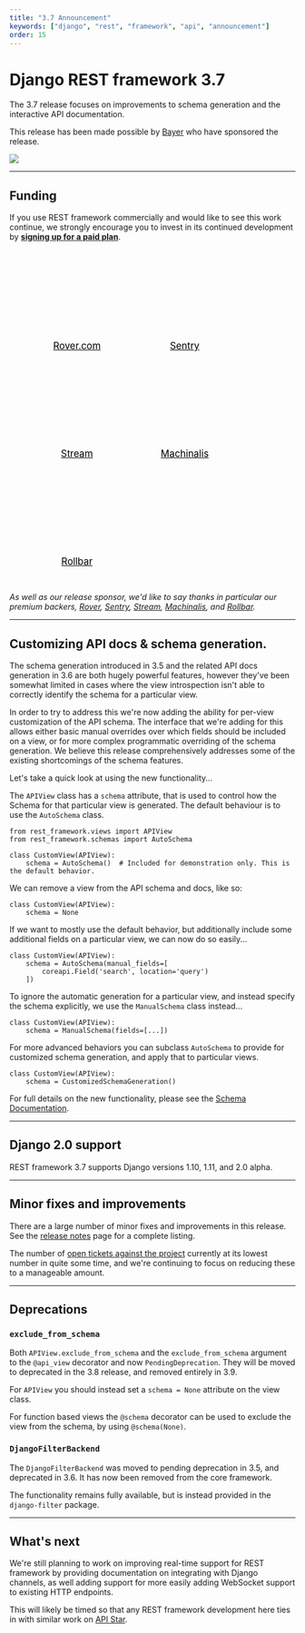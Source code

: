 ```yaml
---
title: "3.7 Announcement"
keywords: ["django", "rest", "framework", "api", "announcement"]
order: 15
---
```


<style>
.promo li a {
    float: left;
    width: 130px;
    height: 20px;
    text-align: center;
    margin: 10px 30px;
    padding: 150px 0 0 0;
    background-position: 0 50%;
    background-size: 130px auto;
    background-repeat: no-repeat;
    font-size: 120%;
    color: black;
}
.promo li {
    list-style: none;
}
</style>

# Django REST framework 3.7

The 3.7 release focuses on improvements to schema generation and the interactive API documentation.

This release has been made possible by [Bayer](https://www.bayer.com/) who have sponsored the release.

<a href="https://www.bayer.com/"><img src="/img/bayer.png"/></a>

---

## Funding

If you use REST framework commercially and would like to see this work continue, we strongly encourage you to invest in its continued development by
**[signing up for a paid&nbsp;plan][funding]**.

<ul class="premium-promo promo">
    <li><a href="https://www.rover.com/careers/" style="background-image: url(https://fund-rest-framework.s3.amazonaws.com/rover_130x130.png)">Rover.com</a></li>
    <li><a href="https://sentry.io/welcome/" style="background-image: url(https://fund-rest-framework.s3.amazonaws.com/sentry130.png)">Sentry</a></li>
    <li><a href="https://getstream.io/try-the-api/?utm_source=drf&utm_medium=banner&utm_campaign=drf" style="background-image: url(https://fund-rest-framework.s3.amazonaws.com/stream-130.png)">Stream</a></li>
    <li><a href="https://machinalis.com/" style="background-image: url(https://fund-rest-framework.s3.amazonaws.com/Machinalis130.png)">Machinalis</a></li>
    <li><a href="https://rollbar.com" style="background-image: url(https://fund-rest-framework.s3.amazonaws.com/rollbar.png)">Rollbar</a></li>
</ul>
<div style="clear: both; padding-bottom: 20px;"></div>

*As well as our release sponsor, we'd like to say thanks in particular our premium backers, [Rover](https://www.rover.com/careers/), [Sentry](https://sentry.io/welcome/), [Stream](https://getstream.io/?utm_source=drf&utm_medium=banner&utm_campaign=drf), [Machinalis](https://machinalis.com/), and [Rollbar](https://rollbar.com).*

---

## Customizing API docs & schema generation.

The schema generation introduced in 3.5 and the related API docs generation in 3.6 are both hugely powerful features, however they've been somewhat limited in cases where the view introspection isn't able to correctly identify the schema for a particular view.

In order to try to address this we're now adding the ability for per-view customization of the API schema. The interface that we're adding for this allows either basic manual overrides over which fields should be included on a view, or for more complex programmatic overriding of the schema generation. We believe this release comprehensively addresses some of the existing shortcomings of the schema features.

Let's take a quick look at using the new functionality...

The `APIView` class has a `schema` attribute, that is used to control how the Schema for that particular view is generated. The default behaviour is to use the `AutoSchema` class.

    from rest_framework.views import APIView
    from rest_framework.schemas import AutoSchema

    class CustomView(APIView):
        schema = AutoSchema()  # Included for demonstration only. This is the default behavior.

We can remove a view from the API schema and docs, like so:

    class CustomView(APIView):
        schema = None

If we want to mostly use the default behavior, but additionally include some additional fields on a particular view, we can now do so easily...

    class CustomView(APIView):
        schema = AutoSchema(manual_fields=[
            coreapi.Field('search', location='query')
        ])

To ignore the automatic generation for a particular view, and instead specify the schema explicitly, we use the `ManualSchema` class instead...

    class CustomView(APIView):
        schema = ManualSchema(fields=[...])

For more advanced behaviors you can subclass `AutoSchema` to provide for customized schema generation, and apply that to particular views.

    class CustomView(APIView):
        schema = CustomizedSchemaGeneration()

For full details on the new functionality, please see the [Schema Documentation][schema-docs].

---

## Django 2.0 support

REST framework 3.7 supports Django versions 1.10, 1.11, and 2.0 alpha.

---

## Minor fixes and improvements

There are a large number of minor fixes and improvements in this release. See the [release notes](release-notes.md) page for a complete listing.

The number of [open tickets against the project](https://github.com/encode/django-rest-framework/issues) currently at its lowest number in quite some time, and we're continuing to focus on reducing these to a manageable amount.

---

## Deprecations

### `exclude_from_schema`

Both `APIView.exclude_from_schema` and the `exclude_from_schema` argument to the `@api_view` decorator and now `PendingDeprecation`. They will be moved to deprecated in the 3.8 release, and removed entirely in 3.9.

For `APIView` you should instead set a `schema = None` attribute on the view class.

For function based views the `@schema` decorator can be used to exclude the view from the schema, by using `@schema(None)`.

### `DjangoFilterBackend`

The `DjangoFilterBackend` was moved to pending deprecation in 3.5, and deprecated in 3.6. It has now been removed from the core framework.

The functionality remains fully available, but is instead provided in the `django-filter` package.

---

## What's next

We're still planning to work on improving real-time support for REST framework by providing documentation on integrating with Django channels, as well adding support for more easily adding WebSocket support to existing HTTP endpoints.

This will likely be timed so that any REST framework development here ties in with similar work on [API Star][api-star].

[funding]: funding.md
[schema-docs]: ../api-guide/schemas.md
[api-star]: https://github.com/encode/apistar

